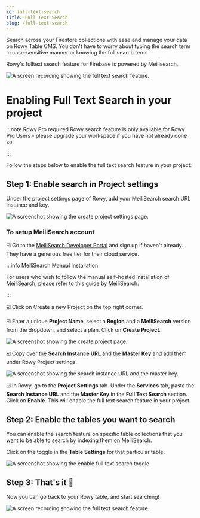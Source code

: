 ```yaml
---
id: full-text-search
title: Full Text Search
slug: /full-text-search
---
```



Search across your Firestore collections with ease and manage your data on Rowy Table CMS. You don't have to worry about typing the search term in case-sensitive manner or knowing the full search term.  

Rowy's fulltext search feature for Firebase is powered by Meilisearch.

![A screen recording showing the full text search feature.](./assets/fulltext.gif)

# Enabling Full Text Search in your project

:::note Rowy Pro required
Rowy search feature is only available for Rowy Pro Users - please upgrade your workspace if you have not already done so.

:::

Follow the steps below to enable the full text search feature in your project:

## Step 1: Enable search in Project settings

Under the project settings page of Rowy, add your MeiliSearch search URL instance and key.

<img src={projectSettings} alt="A screenshot showing the create project settings page." />

### To setup MeiliSearch account
☑️ Go to the [MeiliSearch Developer Portal](https://cloud.meilisearch.com/projects) and sign up if haven't already. They have a generous free tier for their cloud service.

:::info MeiliSearch Manual Installation

For users who wish to follow the manual self-hosted installation of MeiliSearch, please refer to [this guide](https://docs.meilisearch.com/learn/getting_started/quick_start.html#setup-and-installation) by MeiliSearch.

:::

☑️ Click on Create a new Project on the top right corner. 

☑️ Enter a unique **Project Name**, select a **Region** and a **MeiliSearch** version from the dropdown, and select a plan. Click on **Create Project**.

<img src={meilisearchImg} alt="A screenshot showing the create project page." />

☑️ Copy over the **Search Instance URL** and the **Master Key** and add them under Rowy Project settings.

<img src={textSearch} alt="A screenshot showing the search instance URL and the master key." />

☑️ In Rowy, go to the **Project Settings** tab. Under the **Services** tab, paste the **Search Instance URL** and the **Master Key** in the **Full Text Search** section. Click on **Enable**. This will enable the full text search feature in your project.

## Step 2: Enable the tables you want to search

You can enable the search feature on specific table collections that you want to be able to search by indexing them on MeiliSearch.

Click on the toggle in the **Table Settings** for that particular table.

<img src={enableTextSearch} alt="A screenshot showing the enable full text search toggle." />

## Step 3: That's it 🚀

Now you can go back to your Rowy table, and start searching! 

![A screen recording showing the full text search feature.](./assets/text-search.gif)
